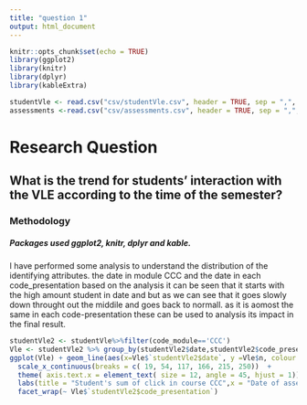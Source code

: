 ```yaml
---
title: "question 1"
output: html_document
---
```



```r
knitr::opts_chunk$set(echo = TRUE)
library(ggplot2)
library(knitr)
library(dplyr)
library(kableExtra)
```

```r
studentVle <- read.csv("csv/studentVle.csv", header = TRUE, sep = ",", stringsAsFactors = FALSE)
assessments <-read.csv("csv/assessments.csv", header = TRUE, sep = ",", stringsAsFactors = TRUE)
```

# Research Question
## What is the trend for students' interaction with the VLE according to the time of the semester?
### Methodology
##### Packages used ggplot2, knitr, dplyr and kable. 

I have performed some analysis to understand the distribution of the identifying attributes. the date in module CCC and the date in each code_presentation based on the analysis it can be seen that it starts with the high amount student in date and but as we can see that it goes slowly down throught out the middile and goes back to normall. as it is aomost the same in each code-presentation these can be used to analysis its impact in the final result.

```r
studentVle2 <- studentVle%>%filter(code_module=='CCC')
Vle <- studentVle2 %>% group_by(studentVle2$date,studentVle2$code_presentation) %>% tally(sum_click)
ggplot(Vle) + geom_line(aes(x=Vle$`studentVle2$date`, y =Vle$n, colour = 'red')) + 
  scale_x_continuous(breaks = c( 19, 54, 117, 166, 215, 250))  + 
  theme( axis.text.x = element_text( size = 12, angle = 45, hjust = 1)) +
  labs(title = "Student's sum of click in course CCC",x = "Date of assessments in the course", y="Sum of click") + 
  facet_wrap(~ Vle$`studentVle2$code_presentation`)
```

